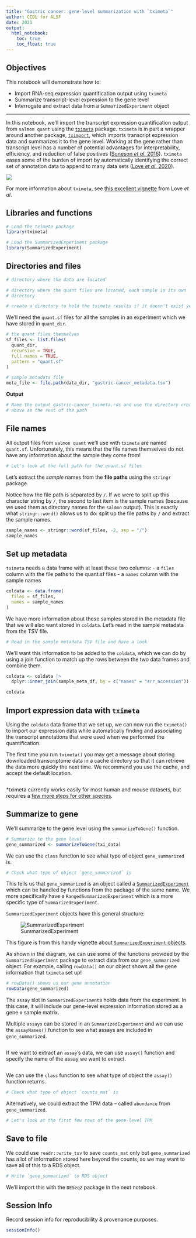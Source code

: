 ```yaml
---
title: "Gastric cancer: gene-level summarization with `tximeta`"
author: CCDL for ALSF
date: 2021
output:
  html_notebook:
    toc: true
    toc_float: true
---
```


## Objectives

This notebook will demonstrate how to:

- Import RNA-seq expression quantification output using `tximeta`
- Summarize transcript-level expression to the gene level
- Interrogate and extract data from a `SummarizedExperiment` object

---

In this notebook, we'll import the transcript expression quantification output from `salmon quant` using the [`tximeta`](https://bioconductor.org/packages/release/bioc/html/tximeta.html) package.
`tximeta` is in part a wrapper around another package, [`tximport`](https://bioconductor.org/packages/release/bioc/html/tximport.html), which imports transcript expression data and summarizes it to the gene level.
Working at the gene rather than transcript level has a number of potential advantages for interpretability, efficiency, and reduction of false positives ([Soneson _et al._ 2016](https://doi.org/10.12688/f1000research.7563.2)).
`tximeta` eases some of the burden of import by automatically identifying the correct set of annotation data to append to many data sets ([Love _et al._ 2020](https://journals.plos.org/ploscompbiol/article?id=10.1371/journal.pcbi.1007664)).

![](diagrams/rna-seq_5.png)

For more information about `tximeta`, see [this excellent vignette](https://www.bioconductor.org/packages/devel/bioc/vignettes/tximeta/inst/doc/tximeta.html) from Love _et al_.

## Libraries and functions

```r
# Load the tximeta package
library(tximeta)

# Load the SummarizedExperiment package
library(SummarizedExperiment)
```

## Directories and files

```r
# directory where the data are located

# directory where the quant files are located, each sample is its own
# directory

# create a directory to hold the tximeta results if it doesn't exist yet

```

We'll need the `quant.sf` files for all the samples in an experiment which we have stored in `quant_dir`.

```r
# the quant files themselves
sf_files <- list.files(
  quant_dir, 
  recursive = TRUE, 
  full.names = TRUE,
  pattern = "quant.sf"
)
```

```r
# sample metadata file
meta_file <- file.path(data_dir, "gastric-cancer_metadata.tsv")
```

**Output**

```r
# Name the output gastric-cancer_tximeta.rds and use the directory created
# above as the rest of the path

```

## File names

All output files from `salmon quant` we'll use with `tximeta` are named `quant.sf`.
Unfortunately, this means that the file names themselves do not have any information about the sample they come from!

```r
# Let's look at the full path for the quant.sf files

```

Let's extract the _sample_ names from the **file paths** using the `stringr` package.

Notice how the file path is separated by `/`.
If we were to split up this character string by `/`, the second to last item is the sample names (because we used them as directory names for the `salmon` output).
This is exactly what `stringr::word()` allows us to do: split up the file paths by `/` and extract the sample names.

```r
sample_names <- stringr::word(sf_files, -2, sep = "/")
sample_names
```

## Set up metadata

`tximeta` needs a data frame with at least these two columns:
- a `files` column  with the file paths to the quant.sf files
- a `names` column with the sample names

```r
coldata <- data.frame(
  files = sf_files,
  names = sample_names
)
```

We have more information about these samples stored in the metadata file that we will also want stored in `coldata`.
Let's read in the sample metadata from the TSV file.

```r
# Read in the sample metadata TSV file and have a look

```

We'll want this information to be added to the `coldata`, which we can do by using a join function to match up the rows between the two data frames and combine them.

```r
coldata <- coldata |>
  dplyr::inner_join(sample_meta_df, by = c("names" = "srr_accession"))

coldata
```

## Import expression data with `tximeta`

Using the `coldata` data frame that we set up, we can now run the `tximeta()` to import our expression data while automatically finding and associating the transcript annotations that were used when we performed the quantification.

The first time you run `tximeta()` you may get a message about storing downloaded transcriptome data in a cache directory so that it can retrieve the data more quickly the next time.
We recommend you use the cache, and accept the default location.

```r

```

*tximeta currently works easily for most human and mouse datasets, but requires a [few more steps for other species](https://bioconductor.org/packages/release/bioc/vignettes/tximeta/inst/doc/tximeta.html#What_if_checksum_isn%E2%80%99t_known).

## Summarize to gene

We'll summarize to the gene level using the `summarizeToGene()` function.

```r
# Summarize to the gene level
gene_summarized <- summarizeToGene(txi_data)
```

We can use the `class` function to see what type of object `gene_summarized` is.

```r
# Check what type of object `gene_summarized` is

```

This tells us that `gene_summarized` is an object called a [`SummarizedExperiment`](https://www.rdocumentation.org/packages/SummarizedExperiment/versions/1.2.3/topics/SummarizedExperiment-class) which can be handled by functions from the package of the same name.
We more specifically have a `RangedSummarizedExperiment` which is a more specific type of `SummarizedExperiment`.

`SummarizedExperiment` objects have this general structure:

![SummarizedExperiment](diagrams/SummarizeExperiment-structure.png)

This figure is from this handy vignette about [`SummarizedExperiment` objects](https://www.bioconductor.org/packages/devel/bioc/vignettes/SummarizedExperiment/inst/doc/SummarizedExperiment.html).

As shown in the diagram, we can use some of the functions provided by the `SummarizedExperiment` package to extract data from our `gene_summarized` object.
For example, calling `rowData()` on our object shows all the gene information that `tximeta` set up!

```r
# rowData() shows us our gene annotation
rowData(gene_summarized)
```

The `assay` slot in `SummarizedExperiment`s holds data from the experiment.
In this case, it will include our gene-level expression information stored as a gene x sample matrix.

Multiple `assays` can be stored in an `SummarizedExperiment` and we can use the `assayNames()` function to see what assays are included in `gene_summarized`.

```r

```

If we want to extract an `assay`'s data, we can use `assay()` function and specify the name of the assay we want to extract.

```r

```

We can use the `class` function to see what type of object the `assay()` function returns.

```r
# Check what type of object `counts_mat` is

```

Alternatively, we could extract the TPM data -- called `abundance` from `gene_summarized`.

```r
# Let's look at the first few rows of the gene-level TPM

```

## Save to file

We could use `readr::write_tsv` to save `counts_mat` only but `gene_summarized` has a lot of information stored here beyond the counts, so we may want to save all of this to a RDS object.

```r
# Write `gene_summarized` to RDS object

```

We'll import this with the `DESeq2` package in the next notebook.

## Session Info

Record session info for reproducibility & provenance purposes.

```r
sessionInfo()
```
